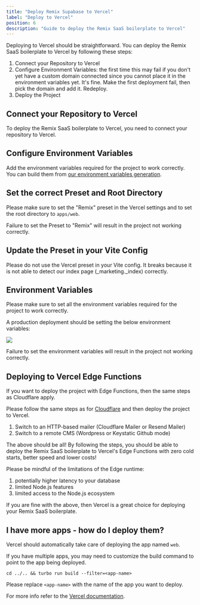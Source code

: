 ```yaml
---
title: "Deploy Remix Supabase to Vercel"
label: "Deploy to Vercel"
position: 6
description: "Guide to deploy the Remix SaaS boilerplate to Vercel"
---
```


Deploying to Vercel should be straightforward. You can deploy the Remix SaaS boilerplate to Vercel by following these steps:

1. Connect your Repository to Vercel
2. Configure Environment Variables: the first time this may fail if you don't yet have a custom domain connected since you cannot place it in the environment variables yet. It's fine. Make the first deployment fail, then pick the domain and add it. Redeploy.
3. Deploy the Project

## Connect your Repository to Vercel

To deploy the Remix SaaS boilerplate to Vercel, you need to connect your repository to Vercel.

## Configure Environment Variables

Add the environment variables required for the project to work correctly. You can build them from [our environment variables generation](production-environment-variables).

## Set the correct Preset and Root Directory

Please make sure to set the "Remix" preset in the Vercel settings and to set the root directory to `apps/web`.

<Alert type='warn'>
Failure to set the Preset to "Remix" will result in the project not working correctly.
</Alert>

## Update the Preset in your Vite Config

Please do not use the Vercel preset in your Vite config. It breaks because it is not able to detect our index page (_marketing._index) correctly.

## Environment Variables

Please make sure to set all the environment variables required for the project to work correctly.

A production deployment should be setting the below environment variables:

<Image src="/assets/images/docs/vercel-env-variables-turbo.webp" width={1694} height={1874} />

Failure to set the environment variables will result in the project not working correctly.

## Deploying to Vercel Edge Functions

If you want to deploy the project with Edge Functions, then the same steps as Cloudflare apply.

Please follow the same steps as for [Cloudflare](cloudflare) and then deploy the project to Vercel.

1. Switch to an HTTP-based mailer (Cloudflare Mailer or Resend Mailer)
2. Switch to a remote CMS (Wordpress or Keystatic Github mode)

The above should be all! By following the steps, you should be able to deploy the Remix SaaS boilerplate to Vercel's Edge Functions with zero cold starts, better speed and lower costs!

Please be mindful of the limitations of the Edge runtime:

1. potentially higher latency to your database
2. limited Node.js features
3. limited access to the Node.js ecosystem

If you are fine with the above, then Vercel is a great choice for deploying your Remix SaaS boilerplate.

## I have more apps - how do I deploy them?

Vercel should automatically take care of deploying the app named `web`.

If you have multiple apps, you may need to customize the build command to point to the app being deployed.

```
cd ../.. && turbo run build --filter=<app-name>
```

Please replace `<app-name>` with the name of the app you want to deploy.

For more info refer to the [Vercel documentation](https://vercel.com/docs/monorepos/turborepo).
